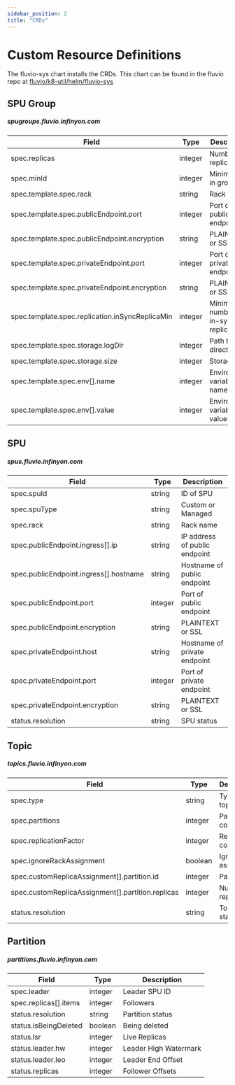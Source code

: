 ```yaml
---
sidebar_position: 2
title: "CRDs"
---
```


# Custom Resource Definitions

The fluvio-sys chart installs the CRDs. This chart can be found in the fluvio repo at [fluvio/k8-util/helm/fluvio-sys](https://github.com/infinyon/fluvio/tree/master/k8-util/helm/fluvio-sys)


## SPU Group
##### spugroups.fluvio.infinyon.com

| Field | Type | Description |
|-|-|-|
| spec.replicas | integer | Number of replicas |
| spec.minId | integer | Minimum ID in group |
| spec.template.spec.rack | string | Rack name |
| spec.template.spec.publicEndpoint.port | integer | Port of public endpoint |
| spec.template.spec.publicEndpoint.encryption | string | PLAINTEXT or SSL |
| spec.template.spec.privateEndpoint.port | integer | Port of private endpoint |
| spec.template.spec.privateEndpoint.encryption | string | PLAINTEXT or SSL |
| spec.template.spec.replication.inSyncReplicaMin | integer | Minimum number of in-sync replicas |
| spec.template.spec.storage.logDir | integer | Path to data directory |
| spec.template.spec.storage.size | integer | Storage size |
| spec.template.spec.env[].name | integer | Environment variable name |
| spec.template.spec.env[].value | integer | Environment variable value |

## SPU
##### spus.fluvio.infinyon.com

| Field | Type | Description |
|-|-|-|
| spec.spuId | string | ID of SPU |
| spec.spuType | string | Custom or Managed |
| spec.rack | string | Rack name |
| spec.publicEndpoint.ingress[].ip | string | IP address of public endpoint |
| spec.publicEndpoint.ingress[].hostname | string | Hostname of public endpoint |
| spec.publicEndpoint.port | integer | Port of public endpoint |
| spec.publicEndpoint.encryption | string | PLAINTEXT or SSL |
| spec.privateEndpoint.host | string | Hostname of private endpoint |
| spec.privateEndpoint.port | integer | Port of private endpoint |
| spec.privateEndpoint.encryption | string | PLAINTEXT or SSL |
| status.resolution | string | SPU status |

## Topic
##### topics.fluvio.infinyon.com

| Field | Type | Description |
|-|-|-|
| spec.type | string | Type of topic |
| spec.partitions | integer | Partitions count |
| spec.replicationFactor | integer | Replication count |
| spec.ignoreRackAssignment | boolean | Ignore rack assignment |
| spec.customReplicaAssignment[].partition.id | integer | Partition ID |
| spec.customReplicaAssignment[].partition.replicas | integer | Number of replicas |
| status.resolution | string | Topic status |

## Partition
##### partitions.fluvio.infinyon.com

| Field | Type | Description |
|-|-|-|
| spec.leader | integer | Leader SPU ID |
| spec.replicas[].items | integer | Followers |
| status.resolution | string | Partition status |
| status.isBeingDeleted | boolean | Being deleted |
| status.lsr | integer | Live Replicas |
| status.leader.hw | integer | Leader High Watermark |
| status.leader.leo | integer | Leader End Offset |
| status.replicas | integer | Follower Offsets |
